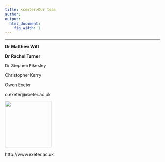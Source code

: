 ```yaml
---
title: <center>Our team
author:  
output:
  html_document:
    fig_width: 1
---
```


<!--- please update--->

----

**Dr Matthew Witt**

**Dr Rachel Turner**

Dr Stephen Pikesley

Christopher Kerry

Owen Exeter

o.exeter@exeter.ac.uk

<img src="images/profile_Owen.jpg" width="150px">





http://www.exeter.ac.uk







